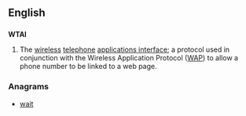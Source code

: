 ==English==

==={{abbreviation-old|en}}===
'''WTAI'''

# The [[wireless]] [[telephone]] [[applications interface]]; a protocol used in conjunction with the Wireless Application Protocol ([[WAP]]) to allow a phone number to be linked to a web page.

===Anagrams===
* [[wait#English|wait]]